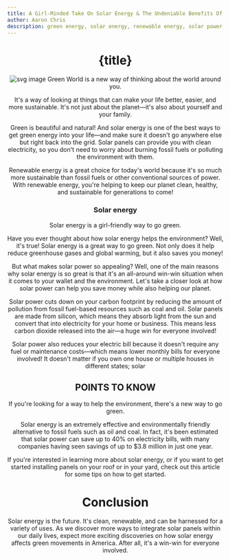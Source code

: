 ```yaml
---
title: A Girl-Minded Take On Solar Energy & The Undeniable Benefits Of Green Energy
author: Aaron Chris
description: green energy, solar energy, renewable energy, solar power, solar panel, green products, eco friendly products, renewable resources, sustainable products
---
```




<Header />

# {title}



<Image src="https://images.pexels.com/photos/7425355/pexels-photo-7425355.jpeg"
width={700}
className={styles.imgBlog} 
height={500}
alt="svg image"
/>
Green World is a new way of thinking about the world around you.

It's a way of looking at things that can make your life better, easier, and more sustainable. It's not just about the planet—it's also about yourself and your family.

Green is beautiful and natural! And solar energy is one of the best ways to get green energy into your life—and make sure it doesn't go anywhere else but right back into the grid. Solar panels can provide you with clean electricity, so you don't need to worry about burning fossil fuels or polluting the environment with them.

Renewable energy is a great choice for today's world because it's so much more sustainable than fossil fuels or other conventional sources of power. With renewable energy, you're helping to keep our planet clean, healthy, and sustainable for generations to come!

### Solar energy

Solar energy is a girl-friendly way to go green.

Have you ever thought about how solar energy helps the environment? Well, it's true! Solar energy is a great way to go green. Not only does it help reduce greenhouse gases and global warming, but it also saves you money!

But what makes solar power so appealing? Well, one of the main reasons why solar energy is so great is that it's an all-around win-win situation when it comes to your wallet and the environment. Let's take a closer look at how solar power can help you save money while also helping our planet.

Solar power cuts down on your carbon footprint by reducing the amount of pollution from fossil fuel-based resources such as coal and oil. Solar panels are made from silicon, which means they absorb light from the sun and convert that into electricity for your home or business. This means less carbon dioxide released into the air—a huge win for everyone involved!

Solar power also reduces your electric bill because it doesn't require any fuel or maintenance costs—which means lower monthly bills for everyone involved! It doesn't matter if you own one house or multiple houses in different states; solar



## POINTS TO KNOW

If you're looking for a way to help the environment, there's a new way to go green.

Solar energy is an extremely effective and environmentally friendly alternative to fossil fuels such as oil and coal. In fact, it's been estimated that solar power can save up to 40% on electricity bills, with many companies having seen savings of up to $3.8 million in just one year.

If you're interested in learning more about solar energy, or if you want to get started installing panels on your roof or in your yard, check out this article for some tips on how to get started.





# Conclusion

Solar energy is the future. It's clean, renewable, and can be harnessed for a variety of uses. As we discover more ways to integrate solar panels within our daily lives, expect more exciting discoveries on how solar energy affects green movements in America. After all, it's a win-win for everyone involved.



<About />